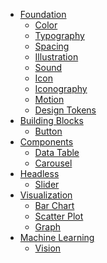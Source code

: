 - [Foundation](/foundation)
  - [Color](/color)
  - [Typography](/typography)
  - [Spacing](/spacing)
  - [Illustration](/illustration)
  - [Sound](/sound)
  - [Icon](/icon)
  - [Iconography](/iconography)
  - [Motion](/motion)
  - [Design Tokens](/design-tokens)
- [Building Blocks](/building-blocks)
  - [Button](/button)
- [Components](/components)
  - [Data Table](/data-table)
  - [Carousel](/carousel)
- [Headless](/components)
  - [Slider](/slider)
- [Visualization](/visualization)
  - [Bar Chart](/bar-chart)
  - [Scatter Plot](/scatter-plot)
  - [Graph](/graph)
- [Machine Learning](/machine-learning)
  - [Vision](/vision)
